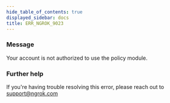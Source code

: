 ```yaml
---
hide_table_of_contents: true
displayed_sidebar: docs
title: ERR_NGROK_9023
---
```




### Message

Your account is not authorized to use the policy module.

<ErrorDetails error="err_ngrok_9023" />

### Further help

If you're having trouble resolving this error, please reach out to [support@ngrok.com](mailto:support@ngrok.com?subject=Help%20with%20ERR_NGROK_9023)

